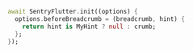 ```dart {3}
await SentryFlutter.init((options) {
  options.beforeBreadcrumb = (breadcrumb, hint) {
    return hint is MyHint ? null : crumb;
  };
});
```
